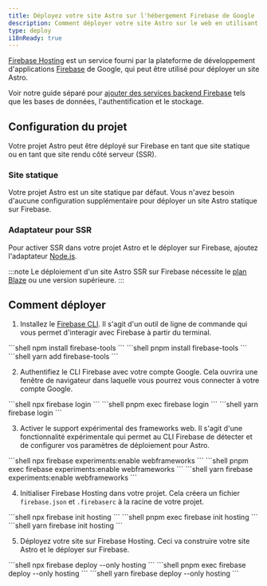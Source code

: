 ```yaml
---
title: Déployez votre site Astro sur l'hébergement Firebase de Google
description: Comment déployer votre site Astro sur le web en utilisant l'hébergement Firebase de Google.
type: deploy
i18nReady: true
---
```


[Firebase Hosting](https://firebase.google.com/products/hosting) est un service fourni par la plateforme de développement d'applications [Firebase](https://firebase.google.com/) de Google, qui peut être utilisé pour déployer un site Astro. 

Voir notre guide séparé pour [ajouter des services backend Firebase](/fr/guides/backend/google-firebase/) tels que les bases de données, l'authentification et le stockage.

## Configuration du projet

Votre projet Astro peut être déployé sur Firebase en tant que site statique ou en tant que site rendu côté serveur (SSR).

### Site statique

Votre projet Astro est un site statique par défaut. Vous n'avez besoin d'aucune configuration supplémentaire pour déployer un site Astro statique sur Firebase.

### Adaptateur pour SSR

Pour activer SSR dans votre projet Astro et le déployer sur Firebase, ajoutez l'adaptateur [Node.js](/fr/guides/integrations-guide/node/). 

:::note
Le déploiement d'un site Astro SSR sur Firebase nécessite le [plan Blaze](https://firebase.google.com/pricing) ou une version supérieure.
:::

## Comment déployer

1. Installez le [Firebase CLI](https://github.com/firebase/firebase-tools). Il s'agit d'un outil de ligne de commande qui vous permet d'interagir avec Firebase à partir du terminal.

  <PackageManagerTabs>
    <Fragment slot="npm">
    ```shell
    npm install firebase-tools
    ```
    </Fragment>
    <Fragment slot="pnpm">
    ```shell
    pnpm install firebase-tools
    ```
    </Fragment>
    <Fragment slot="yarn">
    ```shell
    yarn add firebase-tools
    ```
    </Fragment>
  </PackageManagerTabs>

2. Authentifiez le CLI Firebase avec votre compte Google. Cela ouvrira une fenêtre de navigateur dans laquelle vous pourrez vous connecter à votre compte Google.

  <PackageManagerTabs>
    <Fragment slot="npm">
    ```shell
    npx firebase login
    ```
    </Fragment>
    <Fragment slot="pnpm">
    ```shell
    pnpm exec firebase login
    ```
    </Fragment>
    <Fragment slot="yarn">
    ```shell
    yarn firebase login
    ```
    </Fragment>
  </PackageManagerTabs>

3. Activer le support expérimental des frameworks web. Il s'agit d'une fonctionnalité expérimentale qui permet au CLI Firebase de détecter et de configurer vos paramètres de déploiement pour Astro.

  <PackageManagerTabs>
    <Fragment slot="npm">
    ```shell
    npx firebase experiments:enable webframeworks
    ```
    </Fragment>
    <Fragment slot="pnpm">
    ```shell
    pnpm exec firebase experiments:enable webframeworks
    ```
    </Fragment>
    <Fragment slot="yarn">
    ```shell
    yarn firebase experiments:enable webframeworks
    ```
    </Fragment>
  </PackageManagerTabs>

4. Initialiser Firebase Hosting dans votre projet. Cela créera un fichier `firebase.json` et `.firebaserc` à la racine de votre projet.

  <PackageManagerTabs>
    <Fragment slot="npm">
    ```shell
    npx firebase init hosting
    ```
    </Fragment>
    <Fragment slot="pnpm">
    ```shell
    pnpm exec firebase init hosting
    ```
    </Fragment>
    <Fragment slot="yarn">
    ```shell
    yarn firebase init hosting
    ```
    </Fragment>
  </PackageManagerTabs>

5. Déployez votre site sur Firebase Hosting. Ceci va construire votre site Astro et le déployer sur Firebase.

  <PackageManagerTabs>
    <Fragment slot="npm">
    ```shell
    npx firebase deploy --only hosting
    ```
    </Fragment>
    <Fragment slot="pnpm">
    ```shell
    pnpm exec firebase deploy --only hosting
    ```
    </Fragment>
    <Fragment slot="yarn">
    ```shell
    yarn firebase deploy --only hosting
    ```
    </Fragment>
  </PackageManagerTabs>
